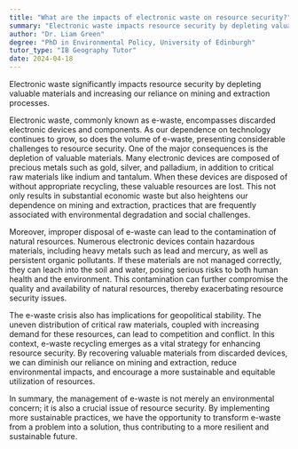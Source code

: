 ```yaml
---
title: "What are the impacts of electronic waste on resource security?"
summary: "Electronic waste impacts resource security by depleting valuable materials and increasing dependence on mining and extraction."
author: "Dr. Liam Green"
degree: "PhD in Environmental Policy, University of Edinburgh"
tutor_type: "IB Geography Tutor"
date: 2024-04-18
---
```


Electronic waste significantly impacts resource security by depleting valuable materials and increasing our reliance on mining and extraction processes.

Electronic waste, commonly known as e-waste, encompasses discarded electronic devices and components. As our dependence on technology continues to grow, so does the volume of e-waste, presenting considerable challenges to resource security. One of the major consequences is the depletion of valuable materials. Many electronic devices are composed of precious metals such as gold, silver, and palladium, in addition to critical raw materials like indium and tantalum. When these devices are disposed of without appropriate recycling, these valuable resources are lost. This not only results in substantial economic waste but also heightens our dependence on mining and extraction, practices that are frequently associated with environmental degradation and social challenges.

Moreover, improper disposal of e-waste can lead to the contamination of natural resources. Numerous electronic devices contain hazardous materials, including heavy metals such as lead and mercury, as well as persistent organic pollutants. If these materials are not managed correctly, they can leach into the soil and water, posing serious risks to both human health and the environment. This contamination can further compromise the quality and availability of natural resources, thereby exacerbating resource security issues.

The e-waste crisis also has implications for geopolitical stability. The uneven distribution of critical raw materials, coupled with increasing demand for these resources, can lead to competition and conflict. In this context, e-waste recycling emerges as a vital strategy for enhancing resource security. By recovering valuable materials from discarded devices, we can diminish our reliance on mining and extraction, reduce environmental impacts, and encourage a more sustainable and equitable utilization of resources.

In summary, the management of e-waste is not merely an environmental concern; it is also a crucial issue of resource security. By implementing more sustainable practices, we have the opportunity to transform e-waste from a problem into a solution, thus contributing to a more resilient and sustainable future.
    